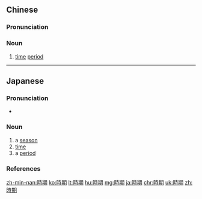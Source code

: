 {{also|时期}}
==Chinese==
{{zh-forms|s=时期}}

===Pronunciation===
{{zh-pron
|m=shí期
|c=si4 kei4
|h=pfs=sṳ̀-khì
|mn=sî-kî
|cat=n
}}

===Noun===
{{zh-noun}}

# [[time]] [[period]]
#: {{zh-x|和平 時期|peace'''time'''}}
#: {{zh-x|先秦 時期|the pre-Qin '''period'''}}

{{zh-cat|Elementary}}

----

==Japanese==
{{ja-kanjitab|じ|き|yomi=on}}

===Pronunciation===
* {{ja-pron|じき|y=o|acc=1|acc_ref=NHK}}

===Noun===
{{ja-noun|じき}}

# a [[season]]
# [[time]]
# a [[period]]

===References===
<references/>

[[zh-min-nan:時期]]
[[ko:時期]]
[[lt:時期]]
[[hu:時期]]
[[mg:時期]]
[[ja:時期]]
[[chr:時期]]
[[uk:時期]]
[[zh:時期]]